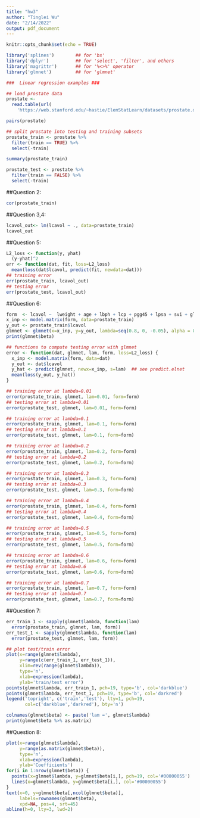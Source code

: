 ```yaml
---
title: "hw3"
author: "Tinglei Wu"
date: "2/14/2022"
output: pdf_document
---
```


```r
knitr::opts_chunk$set(echo = TRUE)
```




```r
library('splines')        ## for 'bs'
library('dplyr')          ## for 'select', 'filter', and others
library('magrittr')       ## for '%<>%' operator
library('glmnet')         ## for 'glmnet'

###  Linear regression examples ###

## load prostate data
prostate <- 
  read.table(url(
    'https://web.stanford.edu/~hastie/ElemStatLearn/datasets/prostate.data'))

pairs(prostate)

## split prostate into testing and training subsets
prostate_train <- prostate %>%
  filter(train == TRUE) %>% 
  select(-train)

summary(prostate_train)

prostate_test <- prostate %>%
  filter(train == FALSE) %>% 
  select(-train)


```


##Question 2:

```r
cor(prostate_train)

```



##Question 3,4:

```r

lcavol_out<- lm(lcavol ~ ., data=prostate_train)
lcavol_out

```


##Question 5:

```r
L2_loss <- function(y, yhat)
  (y-yhat)^2
err <- function(dat, fit, loss=L2_loss)
  mean(loss(dat$lcavol, predict(fit, newdata=dat)))
## training error
err(prostate_train, lcavol_out)
## testing error
err(prostate_test, lcavol_out)


```


##Question 6:

```r
form  <- lcavol ~  lweight + age + lbph + lcp + pgg45 + lpsa + svi + gleason
x_inp <- model.matrix(form, data=prostate_train)
y_out <- prostate_train$lcavol
glmnet <- glmnet(x=x_inp, y=y_out, lambda=seq(0.8, 0, -0.05), alpha = 0)
print(glmnet$beta)

## functions to compute testing error with glmnet
error <- function(dat, glmnet, lam, form, loss=L2_loss) {
  x_inp <- model.matrix(form, data=dat)
  y_out <- dat$lcavol
  y_hat <- predict(glmnet, newx=x_inp, s=lam)  ## see predict.elnet
  mean(loss(y_out, y_hat))
}

## training error at lambda=0.01
error(prostate_train, glmnet, lam=0.01, form=form)
## testing error at lambda=0.01
error(prostate_test, glmnet, lam=0.01, form=form)

## training error at lambda=0.1
error(prostate_train, glmnet, lam=0.1, form=form)
## testing error at lambda=0.1
error(prostate_test, glmnet, lam=0.1, form=form)

## training error at lambda=0.2
error(prostate_train, glmnet, lam=0.2, form=form)
## testing error at lambda=0.2
error(prostate_test, glmnet, lam=0.2, form=form)

## training error at lambda=0.3
error(prostate_train, glmnet, lam=0.3, form=form)
## testing error at lambda=0.3
error(prostate_test, glmnet, lam=0.3, form=form)

## training error at lambda=0.4
error(prostate_train, glmnet, lam=0.4, form=form)
## testing error at lambda=0.4
error(prostate_test, glmnet, lam=0.4, form=form)

## training error at lambda=0.5
error(prostate_train, glmnet, lam=0.5, form=form)
## testing error at lambda=0.5
error(prostate_test, glmnet, lam=0.5, form=form)

## training error at lambda=0.6
error(prostate_train, glmnet, lam=0.6, form=form)
## testing error at lambda=0.6
error(prostate_test, glmnet, lam=0.6, form=form)

## training error at lambda=0.7
error(prostate_train, glmnet, lam=0.7, form=form)
## testing error at lambda=0.7
error(prostate_test, glmnet, lam=0.7, form=form)

```


##Question 7:

```r
err_train_1 <- sapply(glmnet$lambda, function(lam) 
  error(prostate_train, glmnet, lam, form))
err_test_1 <- sapply(glmnet$lambda, function(lam) 
  error(prostate_test, glmnet, lam, form))

## plot test/train error
plot(x=range(glmnet$lambda),
     y=range(c(err_train_1, err_test_1)),
     xlim=rev(range(glmnet$lambda)),
     type='n',
     xlab=expression(lambda),
     ylab='train/test error')
points(glmnet$lambda, err_train_1, pch=19, type='b', col='darkblue')
points(glmnet$lambda, err_test_1, pch=19, type='b', col='darkred')
legend('topright', c('train','test'), lty=1, pch=19,
       col=c('darkblue','darkred'), bty='n')

colnames(glmnet$beta) <- paste('lam =', glmnet$lambda)
print(glmnet$beta %>% as.matrix)


```

##Question 8:

```r
plot(x=range(glmnet$lambda),
     y=range(as.matrix(glmnet$beta)),
     type='n',
     xlab=expression(lambda),
     ylab='Coefficients')
for(i in 1:nrow(glmnet$beta)) {
  points(x=glmnet$lambda, y=glmnet$beta[i,], pch=19, col='#00000055')
  lines(x=glmnet$lambda, y=glmnet$beta[i,], col='#00000055')
}
text(x=0, y=glmnet$beta[,ncol(glmnet$beta)], 
     labels=rownames(glmnet$beta),
     xpd=NA, pos=4, srt=45)
abline(h=0, lty=3, lwd=2)



```

